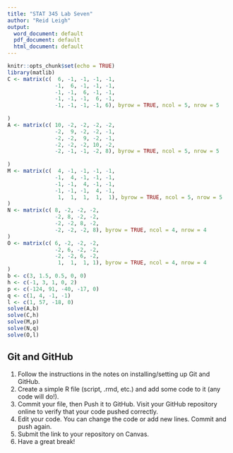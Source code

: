 ---
title: "STAT 345 Lab Seven"
author: "Reid Leigh"
output:
  word_document: default
  pdf_document: default
  html_document: default
---


```{r setup, include=FALSE}
knitr::opts_chunk$set(echo = TRUE)
library(matlib)
C <- matrix(c(  6, -1, -1, -1, -1,
               -1,  6, -1, -1, -1,
               -1, -1,  6, -1, -1,
               -1, -1, -1,  6, -1,
               -1, -1, -1, -1, 6), byrow = TRUE, ncol = 5, nrow = 5
  
)
A <- matrix(c( 10, -2, -2, -2, -2,
               -2,  9, -2, -2, -1,
               -2, -2,  9, -2, -1,
               -2, -2, -2, 10, -2,
               -2, -1, -1, -2, 8), byrow = TRUE, ncol = 5, nrow = 5
  
)
M <- matrix(c(  4, -1, -1, -1, -1,
               -1,  4, -1, -1, -1,
               -1, -1,  4, -1, -1,
               -1, -1, -1,  4, -1,
                1,  1,  1,  1,  1), byrow = TRUE, ncol = 5, nrow = 5
)
N <- matrix(c( 8, -2, -2, -2,
               -2, 8, -2, -2,
               -2, -2, 8, -2, 
               -2, -2, -2, 8), byrow = TRUE, ncol = 4, nrow = 4
)
O <- matrix(c( 6, -2, -2, -2,
               -2, 6, -2, -2,
               -2, -2, 6, -2, 
                1,  1,  1, 1), byrow = TRUE, ncol = 4, nrow = 4
)
b <- c(3, 1.5, 0.5, 0, 0)
h <- c(-1, 3, 1, 0, 2)
p <- c(-124, 91, -40, -17, 0)
q <- c(1, 4, -1, -1)
l <- c(1, 57, -18, 0)
solve(A,b)
solve(C,h)
solve(M,p)
solve(N,q)
solve(O,l)

```

## Git and GitHub

1. Follow the instructions in the notes on installing/setting up Git and GitHub.
2. Create a simple R file (script, .rmd, etc.) and add some code to it (any code will do!).
3. Commit your file, then Push it to GitHub. Visit your GitHub repository online to verify that your code pushed correctly.
4. Edit your code. You can change the code or add new lines. Commit and push again.
5. Submit the link to your repository on Canvas.
6. Have a great break!

